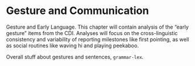 # Gesture and Communication {#gestures}

Gesture and Early Language. This chapter will contain analysis of the “early gesture” items from the CDI. Analyses will focus on the cross-linguistic consistency and variability of reporting milestones like first pointing, as well as social routines like waving hi and playing peekaboo.

Overall stuff about gestures and sentences, `grammar-lex`.
